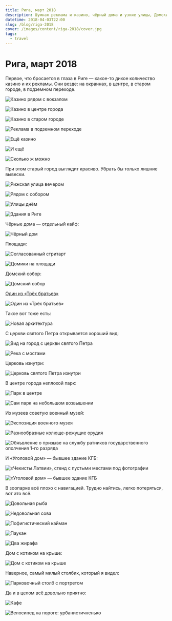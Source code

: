 ```yaml
---
title: Рига, март 2018
description: Шумная реклама и казино, чёрный дома и узкие улицы, Домский собор и неплохая современная архитектура, военный музей и бывшее здание КГБ, дом с котиком на крыше и самый милый столбик.
datetime: 2018-04-03T22:00
slug: /blog/riga-2018
cover: /images/content/riga-2018/cover.jpg
tags:
  - travel
---
```


# Рига, март 2018

Первое, что бросается в глаза в Риге — какое-то дикое количество казино и их рекламы. Они везде: на окраинах, в центре, в старом городе, в подземном переходе.

![Казино рядом с вокзалом](/images/content/riga-2018/1.jpg)

![Казино в центре города](/images/content/riga-2018/2.jpg)

![Казино в старом городе](/images/content/riga-2018/3.jpg)

![Реклама в подземном переходе](/images/content/riga-2018/4.jpg)

![Ещё казино](/images/content/riga-2018/5.jpg)

![И ещё](/images/content/riga-2018/6.jpg)

![Сколько ж можно](/images/content/riga-2018/7.jpg)

При этом старый город выглядит красиво. Убрать бы только лишние вывески.

![Рижская улица вечером](/images/content/riga-2018/cover.jpg)

![Рядом с собором](/images/content/riga-2018/9.jpg)

![Улицы днём](/images/content/riga-2018/10.jpg)

![Здания в Риге](/images/content/riga-2018/11.jpg)

Чёрные дома — отдельный кайф:

![Чёрный дом](/images/content/riga-2018/12.jpg)

Площади:

![Согласованный стритарт](/images/content/riga-2018/13.jpg)

![Домики на площади](/images/content/riga-2018/14.jpg)

Домский собор:

![Домский собор](/images/content/riga-2018/15.jpg)

[Один из «Трёх братьев»](<https://ru.wikipedia.org/wiki/Три_брата_(Рига)>)

![Один из «Трёх братьев»](/images/content/riga-2018/16.jpg)

Такое вот тоже есть:

![Новая архитектура](/images/content/riga-2018/17.jpg)

С церкви святого Петра открывается хороший вид:

![Вид на город с церкви святого Петра](/images/content/riga-2018/18.jpg)

![Река с мостами](/images/content/riga-2018/19.jpg)

Церковь изнутри:

![Церковь святого Петра изнутри](/images/content/riga-2018/20.jpg)

В центре города неплохой парк:

![Парк в центре](/images/content/riga-2018/21.jpg)

![Сам парк на небольшом возвышении](/images/content/riga-2018/22.jpg)

Из музеев советую военный музей:

![Экспозиция военного музея](/images/content/riga-2018/23.jpg)

![Разнообразные колюще-режущие орудия](/images/content/riga-2018/24.jpg)

![Обяъвление о призыве на службу ратников государственного ополчения 1-го разряда](/images/content/riga-2018/25.jpg)

И «Уголовой дом» — бывшее здание КГБ:

![«Чекисты Латвии», стенд с пустыми местами под фотографии](/images/content/riga-2018/26.jpg)

![«Уголовой дом» — бывшее здание КГБ](/images/content/riga-2018/27.jpg)

В зоопарке всё плохо с навигацией. Трудно найтись, легко потеряться, вот это всё.

![Довольная рыба](/images/content/riga-2018/28.jpg)

![Недовольная сова](/images/content/riga-2018/29.jpg)

![Пофигистический кайман](/images/content/riga-2018/30.jpg)

![Паукан](/images/content/riga-2018/31.jpg)

![Два жирафа](/images/content/riga-2018/32.jpg)

Дом с котиком на крыше:

![Дом с котиком на крыше](/images/content/riga-2018/33.jpg)

Наверное, самый милый столбик, который я видел:

![Парковочный столб с портретом](/images/content/riga-2018/34.jpg)

Да и в целом всё довольно приятно:

![Кафе](/images/content/riga-2018/35.jpg)

![Велосипед на пороге: урбанистичненько](/images/content/riga-2018/36.jpg)
